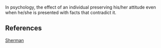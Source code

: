 {{psychology-stub}}

In psychology, the effect of an individual preserving his/her attitude even when he/she is presented with facts that contradict it.

==References==
[http://psp.sagepub.com/cgi/content/abstract/28/2/224 Sherman]
{{Uncategorizedstub|date=August 2007}}